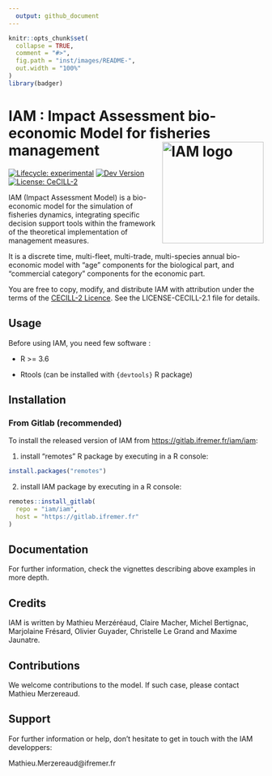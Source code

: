 ```yaml
---
  output: github_document
---
```


<!-- README.md is generated from README.Rmd. Please edit that file -->

```r
knitr::opts_chunk$set(
  collapse = TRUE,
  comment = "#>",
  fig.path = "inst/images/README-",
  out.width = "100%"
)
library(badger)
```

# IAM : Impact Assessment bio-economic Model for fisheries management <img src="https://gitlab.ifremer.fr/iam/iam/-/raw/dev/inst/fig/IAM_hex.png?inline=false" alt="IAM logo" align="right" height="200px/"/>

<!-- badges: start -->

[![Lifecycle: experimental](https://img.shields.io/badge/lifecycle-experimental-orange.svg)](https://www.tidyverse.org/lifecycle/#experimental) [![Dev Version](https://img.shields.io/badge/devel%20version-2.0.0-blue.svg)](https://gitlab.ifremer.fr/iam/iam)  [![License: CeCILL-2](https://img.shields.io/badge/license-CeCILL--2-blue.svg)](https://cran.r-project.org/web/licenses/CeCILL-2)

<!-- `r badge_devel("iam/iam", "blue")` -->

<!-- badges: end -->


IAM (Impact Assessment Model) is a bio-economic model for the simulation of fisheries dynamics, integrating specific decision support tools within the framework of the theoretical implementation of management measures.

It is a discrete time, multi-fleet, multi-trade, multi-species annual bio-economic model with "age" components for the biological part, and "commercial category" components for the economic part.

You are free to copy, modify, and distribute IAM with attribution under the terms of the [CECILL-2 Licence](https://github.com/gowachin/DiveR/blob/master/LICENCE-CECILL-2.1.txt). See the LICENSE-CECILL-2.1 file for details.

## Usage

Before using IAM, you need few software :

* R >= 3.6

* Rtools (can be installed with `{devtools}` R package)

## Installation

### From Gitlab (recommended)

To install the released version of IAM from [https://gitlab.ifremer.fr/iam/iam](https://gitlab.ifremer.fr/iam/iam):

1. install "remotes" R package by executing in a R console:

```r
install.packages("remotes")
```

2. install IAM package by executing in a R console:

```r
remotes::install_gitlab(
  repo = "iam/iam", 
  host = "https://gitlab.ifremer.fr"
)
```

<!--
### From a package archive file

1. Install IAM dependencies by running in a R console:
```r
for (i in c('utils', 'stats', 'methods', 'grDevices', 'abind',
         'reshape2', 'openxlsx', 'lattice', 'tcltk', 'tcltk2',
         'Rcpp') ){
  if(!require(i,character.only = TRUE))
    install.packages(i)
}
```

2. Go to the [Project 'Releases' page](https://gitlab.ifremer.fr/iam/iam/releases) and download an IAM binary package (.zip format under Window, tar.gz format under Linux)
3. Install IAM from the archive file by either entering the following command in the R prompt: 
`install.packages(path_to_file, repos = NULL, type="source")`
or use e.g. the RStudio graphical interface
-->

## Documentation

For further information, check the vignettes describing above examples in more depth.

<!--
A more in depth notice in french is available if you need to check the model implementation and mathematical formula. The pdf file is available for [download here](https://gitlab.ifremer.fr/iam/iam/-/tree/dev/inst/notice/Notice.pdf)
-->

## Credits

IAM is written by Mathieu Merzéréaud, Claire Macher, Michel Bertignac, Marjolaine Frésard, Olivier Guyader, Christelle Le Grand and Maxime Jaunatre.

## Contributions

We welcome contributions to the model. If such case, please contact Mathieu Merzereaud.

## Support

For further information or help, don't hesitate to get in touch with the IAM developpers:

Mathieu.Merzereaud\@ifremer.fr
